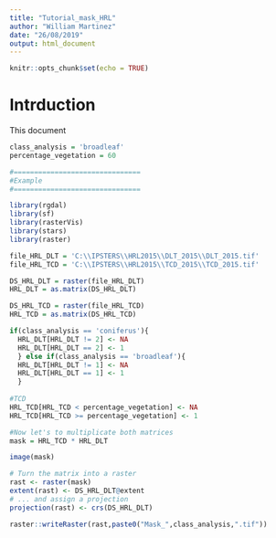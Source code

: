 ```yaml
---
title: "Tutorial_mask_HRL"
author: "William Martinez"
date: "26/08/2019"
output: html_document
---
```


```r
knitr::opts_chunk$set(echo = TRUE)
```

# Intrduction

This document


```r

class_analysis = 'broadleaf'
percentage_vegetation = 60

#===============================
#Example
#===============================

library(rgdal)
library(sf)
library(rasterVis)
library(stars)
library(raster)

file_HRL_DLT = 'C:\\IPSTERS\\HRL2015\\DLT_2015\\DLT_2015.tif'
file_HRL_TCD = 'C:\\IPSTERS\\HRL2015\\TCD_2015\\TCD_2015.tif'

DS_HRL_DLT = raster(file_HRL_DLT)
HRL_DLT = as.matrix(DS_HRL_DLT)

DS_HRL_TCD = raster(file_HRL_TCD)
HRL_TCD = as.matrix(DS_HRL_TCD)

if(class_analysis == 'coniferus'){
  HRL_DLT[HRL_DLT != 2] <- NA
  HRL_DLT[HRL_DLT == 2] <- 1
  } else if(class_analysis == 'broadleaf'){
  HRL_DLT[HRL_DLT != 1] <- NA
  HRL_DLT[HRL_DLT == 1] <- 1
  }
  
#TCD
HRL_TCD[HRL_TCD < percentage_vegetation] <- NA
HRL_TCD[HRL_TCD >= percentage_vegetation] <- 1

#Now let's to multiplicate both matrices
mask = HRL_TCD * HRL_DLT

image(mask)

# Turn the matrix into a raster
rast <- raster(mask)
extent(rast) <- DS_HRL_DLT@extent
# ... and assign a projection
projection(rast) <- crs(DS_HRL_DLT)

raster::writeRaster(rast,paste0("Mask_",class_analysis,".tif"))
```
